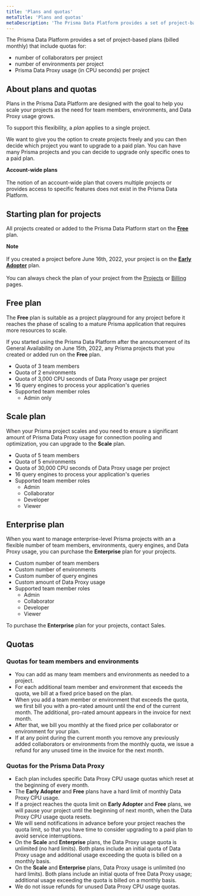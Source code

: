 ```yaml
---
title: 'Plans and quotas'
metaTitle: 'Plans and quotas'
metaDescription: 'The Prisma Data Platform provides a set of project-based plans (billed monthly) with quotas for the number of collaborators and environments per project, as well as a quota for the usage of the Prisma Data Proxy (in CPU seconds) per project.'
---
```


<TopBlock>

The Prisma Data Platform provides a set of project-based plans (billed monthly) that include quotas for:

- number of collaborators per project
- number of environments per project
- Prisma Data Proxy usage (in CPU seconds) per project

</TopBlock>

## About plans and quotas

Plans in the Prisma Data Platform are designed with the goal to help you scale your projects as the need for team members, environments, and Data Proxy usage grows.

To support this flexibility, a _plan_ applies to a single project.

We want to give you the option to create projects freely and you can then decide which project you want to upgrade to a paid plan. You can have many Prisma projects and you can decide to upgrade only specific ones to a paid plan.

<Admonition>

**Account-wide plans**<br /><br />
The notion of an account-wide plan that covers multiple projects or provides access to specific features does not exist in the Prisma Data Platform.<br />

</Admonition>

## Starting plan for projects

All projects created or added to the Prisma Data Platform start on the [**Free**](/concepts/data-platform/billing/plans-and-quotas#strongfreestrong-plan) plan.

<Admonition>

**Note**<br /><br />
If you created a project before June 16th, 2022, your project is on the [**Early Adopter**](/concepts/data-platform/billing/early-adopter-plan) plan.<br /><br />
You can always check the plan of your project from the [Projects](https://cloud.prisma.io/projects) or [Billing](https://cloud.prisma.io/billing) pages.

</Admonition>

## <strong>Free</strong> plan

The **Free** plan is suitable as a project playground for any project before it reaches the phase of scaling to a mature Prisma application that requires more resources to scale.

If you started using the Prisma Data Platform after the announcement of its General Availability on June 15th, 2022, any Prisma projects that you created or added run on the **Free** plan.

- Quota of 3 team members
- Quota of 2 environments
- Quota of 3,000 CPU seconds of Data Proxy usage per project
- 16 query engines to process your application's queries
- Supported team member roles
  - Admin only

## <strong>Scale</strong> plan

When your Prisma project scales and you need to ensure a significant amount of Prisma Data Proxy usage for connection pooling and optimization, you can upgrade to the **Scale** plan.

- Quota of 5 team members
- Quota of 5 environments
- Quota of 30,000 CPU seconds of Data Proxy usage per project
- 16 query engines to process your application's queries
- Supported team member roles
  - Admin
  - Collaborator
  - Developer
  - Viewer

## <strong>Enterprise</strong> plan

When you want to manage enterprise-level Prisma projects with an a flexible number of team members, environments, query engines, and Data Proxy usage, you can purchase the **Enterprise** plan for your projects.

- Custom number of team members
- Custom number of environments
- Custom number of query engines
- Custom amount of Data Proxy usage
- Supported team member roles
  - Admin
  - Collaborator
  - Developer
  - Viewer

<Tip>

To purchase the **Enterprise** plan for your projects, contact Sales.

</Tip>

## Quotas

### Quotas for team members and environments

- You can add as many team members and environments as needed to a project.
- For each additional team member and environment that exceeds the quota, we bill at a fixed price based on the plan.
- When you add a team member or environment that exceeds the quota, we first bill you with a pro-rated amount until the end of the current month. The additional, pro-rated amount appears in the invoice for next month.
- After that, we bill you monthly at the fixed price per collaborator or environment for your plan.
- If at any point during the current month you remove any previously added collaborators or environments from the monthly quota, we issue a refund for any unused time in the invoice for the next month.

### Quotas for the Prisma Data Proxy

- Each plan includes specific Data Proxy CPU usage quotas which reset at the beginning of every month.
- The **Early Adopter** and **Free** plans have a hard limit of monthly Data Proxy CPU usage.
- If a project reaches the quota limit on **Early Adopter** and **Free** plans, we will pause your project until the beginning of next month, when the Data Proxy CPU usage quota resets.
- We will send notifications in advance before your project reaches the quota limit, so that you have time to consider upgrading to a paid plan to avoid service interruptions.
- On the **Scale** and **Enterprise** plans, the Data Proxy usage quota is unlimited (no hard limits). Both plans include an initial quota of Data Proxy usage and additional usage exceeding the quota is billed on a monthly basis.
- On the **Scale** and **Enterprise** plans, Data Proxy usage is unlimited (no hard limits). Both plans include an initial quota of free Data Proxy usage; additional usage exceeding the quota is billed on a monthly basis.
- We do not issue refunds for unused Data Proxy CPU usage quotas.

